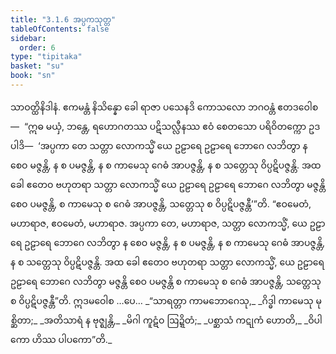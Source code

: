 ```yaml
---
title: "3.1.6 အပ္ပကသုတ္တ"
tableOfContents: false
sidebar:
  order: 6
type: "tipitaka"
basket: "su"
book: "sn"
---
```



<DynamicBreadcrumb />

<Division number="117" book="sn" e="ch" v="18" p="298">

<Paragraph number="605" book="sn">
သာဝတ္ထိနိဒါနံ. ဧကမန္တံ နိသိန္နော ခေါ ရာဇာ ပသေနဒိ ကောသလော ဘဂဝန္တံ ဧတဒဝေါစ—  “ဣဓ မယှံ, ဘန္တေ, ရဟောဂတဿ ပဋိသလ္လီနဿ ဧဝံ စေတသော ပရိဝိတက္ကော ဥဒပါဒိ—  ‘အပ္ပကာ တေ သတ္တာ လောကသ္မိံ ယေ ဥဠာရေ ဥဠာရေ ဘောဂေ လဘိတွာ န စေဝ မဇ္ဇန္တိ, န စ ပမဇ္ဇန္တိ, န စ ကာမေသု ဂေဓံ အာပဇ္ဇန္တိ, န စ သတ္တေသု ဝိပ္ပဋိပဇ္ဇန္တိ. အထ ခေါ ဧတေဝ ဗဟုတရာ သတ္တာ လောကသ္မိံ ယေ ဥဠာရေ ဥဠာရေ ဘောဂေ လဘိတွာ မဇ္ဇန္တိ စေဝ ပမဇ္ဇန္တိ, စ ကာမေသု စ ဂေဓံ အာပဇ္ဇန္တိ, သတ္တေသု စ ဝိပ္ပဋိပဇ္ဇန္တီ’”တိ.
</Paragraph>

<Paragraph number="606" book="sn">
“ဧဝမေတံ, မဟာရာဇ, ဧဝမေတံ, မဟာရာဇ. အပ္ပကာ တေ, မဟာရာဇ, သတ္တာ လောကသ္မိံ, ယေ ဥဠာရေ ဥဠာရေ ဘောဂေ လဘိတွာ န စေဝ မဇ္ဇန္တိ, န စ ပမဇ္ဇန္တိ, န စ ကာမေသု ဂေဓံ အာပဇ္ဇန္တိ, န စ သတ္တေသု ဝိပ္ပဋိပဇ္ဇန္တိ. အထ ခေါ ဧတေဝ ဗဟုတရာ သတ္တာ လောကသ္မိံ, ယေ ဥဠာရေ ဥဠာရေ ဘောဂေ လဘိတွာ မဇ္ဇန္တိ စေဝ ပမဇ္ဇန္တိ စ ကာမေသု စ ဂေဓံ အာပဇ္ဇန္တိ, သတ္တေသု စ ဝိပ္ပဋိပဇ္ဇန္တီ”တိ. ဣဒမဝေါစ …ပေ…
</Paragraph>

<Paragraph number="607" type="verses" book="sn">
_“သာရတ္တာ ကာမဘောဂေသု,_  
_ဂိဒ္ဓါ ကာမေသု မုစ္ဆိတာ;_  
_အတိသာရံ န ဗုဇ္ဈန္တိ,_  
_မိဂါ ကူဋံဝ ဩဍ္ဍိတံ;_  
_ပစ္ဆာသံ ကဋုကံ ဟောတိ,_  
_ဝိပါကော ဟိဿ ပါပကော”တိ._
</Paragraph>
</Division>